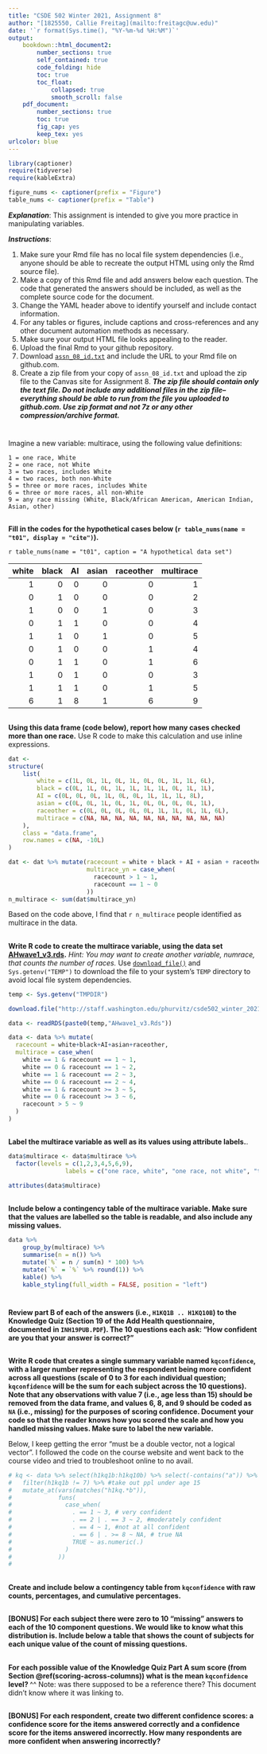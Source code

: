 ```yaml
---
title: "CSDE 502 Winter 2021, Assignment 8"
author: "[1825550, Callie Freitag](mailto:freitagc@uw.edu)"
date: '`r format(Sys.time(), "%Y-%m-%d %H:%M")`'
output: 
    bookdown::html_document2:
        number_sections: true
        self_contained: true
        code_folding: hide
        toc: true
        toc_float:
            collapsed: true
            smooth_scroll: false
    pdf_document:
        number_sections: true
        toc: true
        fig_cap: yes
        keep_tex: yes
urlcolor: blue 
---
```


```r
library(captioner)
require(tidyverse)
require(kableExtra)

figure_nums <- captioner(prefix = "Figure")
table_nums <- captioner(prefix = "Table")
```

___Explanation___:
This assignment is intended to give you more practice in manipulating variables. 

___Instructions___: 

1. Make sure your Rmd file has no local file system dependencies (i.e., anyone should be able to recreate the output HTML using only the Rmd source file).
1. Make a copy of this Rmd file and add answers below each question. The code that generated the answers should be included, as well as the complete source code for the document.
1. Change the YAML header above to identify yourself and include contact information.
1. For any tables or figures, include captions and cross-references and any other document automation methods as necessary.
1. Make sure your output HTML file looks appealing to the reader.
1. Upload the final Rmd to your github repository.
1. Download [`assn_08_id.txt`](http://staff.washington.edu/phurvitz/csde502_winter_2021/assignments/assn_08_id.txt) and include the URL to your Rmd file on github.com.
1. Create a zip file from your copy of `assn_08_id.txt` and upload the zip file to the Canvas site for Assignment 8. ___The zip file should contain only the text file. Do not include any additional files in the zip file--everything should be able to run from the file you uploaded to github.com. Use zip format and not 7z or any other compression/archive format.___


#
Imagine a new variable: multirace, using the following value definitions:

	1 = one race, White
	2 = one race, not White
	3 = two races, includes White
	4 = two races, both non-White
	5 = three or more races, includes White
	6 = three or more races, all non-White
	9 = any race missing (White, Black/African American, American Indian, Asian, other)


## 
__Fill in the codes for the hypothetical cases below (`r table_nums(name = "t01", display = "cite")`).__

`r table_nums(name = "t01", caption = "A hypothetical data set")`

| white| black| AI| asian| raceother|multirace |
|-----:|-----:|--:|-----:|---------:|---------:|
|     1|     0|  0|     0|         0|         1|
|     0|     1|  0|     0|         0|         2|
|     1|     0|  0|     1|         0|         3|
|     0|     1|  1|     0|         0|         4|
|     1|     1|  0|     1|         0|         5|
|     0|     1|  0|     0|         1|         4|
|     0|     1|  1|     0|         1|         6|
|     1|     0|  1|     0|         0|         3|
|     1|     1|  1|     0|         1|         5|
|     6|     1|  8|     1|         6|         9|	


## 
__Using this data frame (code below), report how many cases checked more than one race.__ Use R code to make this calculation and use inline expressions.

```r
dat <- 
structure(
    list(
        white = c(1L, 0L, 1L, 0L, 1L, 0L, 0L, 1L, 1L, 6L),
        black = c(0L, 1L, 0L, 1L, 1L, 1L, 1L, 0L, 1L, 1L), 
        AI = c(0L, 0L, 0L, 1L, 0L, 0L, 1L, 1L, 1L, 8L), 
        asian = c(0L, 0L, 1L, 0L, 1L, 0L, 0L, 0L, 0L, 1L), 
        raceother = c(0L, 0L, 0L, 0L, 0L, 1L, 1L, 0L, 1L, 6L), 
        multirace = c(NA, NA, NA, NA, NA, NA, NA, NA, NA, NA)
    ), 
    class = "data.frame", 
    row.names = c(NA, -10L)
)

dat <- dat %>% mutate(racecount = white + black + AI + asian + raceother,
                      multirace_yn = case_when(
                        racecount > 1 ~ 1,
                        racecount == 1 ~ 0
                      )) 
n_multirace <- sum(dat$multirace_yn)

```

Based on the code above, I find that `r n_multirace` people identified as multirace in the data. 

##
__Write R code to create the multirace variable, using the data set [AHwave1_v3.rds](http://staff.washington.edu/phurvitz/csde502_winter_2021/data/AHwave1_v3.rds).__ _Hint: You may want to create another variable, numrace, that counts the number of races._ Use [`download_file()`](https://stat.ethz.ch/R-manual/R-devel/library/utils/html/download.file.html) and `Sys.getenv("TEMP")` to download the file to your system's `TEMP` directory to avoid local file system dependencies.

```r
temp <- Sys.getenv("TMPDIR")

download.file("http://staff.washington.edu/phurvitz/csde502_winter_2021/data/AHwave1_v3.rds", destfile = paste0(temp,"AHwave1_v3.Rds"), method = "internal")

data <- readRDS(paste0(temp,"AHwave1_v3.Rds"))

data <- data %>% mutate(
  racecount = white+black+AI+asian+raceother,
  multirace = case_when(
    white == 1 & racecount == 1 ~ 1,
    white == 0 & racecount == 1 ~ 2,
    white == 1 & racecount == 2 ~ 3, 
    white == 0 & racecount == 2 ~ 4,
    white == 1 & racecount >= 3 ~ 5, 
    white == 0 & racecount >= 3 ~ 6,
    racecount > 5 ~ 9
  )
)

```


## 
__Label the multirace variable as well as its values using attribute labels.__.

```r
data$multirace <- data$multirace %>% 
  factor(levels = c(1,2,3,4,5,6,9),
                labels = c("one race, white", "one race, not white", "two races, includes white", "two races, both nonwhite", "three or more races, includes white", "three or more races, all nonwhite", "any race missing"))

attributes(data$multirace)

```

## 
__Include below a contingency table of the multirace variable. Make sure that the values are labelled so the table is readable, and also include any missing values.__

```r
data %>% 
    group_by(multirace) %>% 
    summarise(n = n()) %>% 
    mutate(`%` = n / sum(n) * 100) %>% 
    mutate(`%` = `%` %>% round(1)) %>% 
    kable() %>% 
    kable_styling(full_width = FALSE, position = "left")

```

# 
__Review part B of each of the answers (i.e., `H1KQ1B .. H1KQ10B`) to the Knowledge Quiz (Section 19 of the Add Health questionnaire, documented in `INH19PUB.PDF`). The 10 questions each ask: “How confident are you that your answer is correct?”__

## 
__Write R code that creates a single summary variable named `kqconfidence`, with a larger number representing the respondent being more confident across all questions (scale of 0 to 3 for each individual question; `kqconfidence` will be the sum for each subject across the 10 questions). Note that any observations with value 7 (i.e., age less than 15) should be removed from the data frame, and values 6, 8, and 9 should be coded as `NA` (i.e., missing) for the purposes of scoring confidence. Document your code so that the reader knows how you scored the scale and how you handled missing values. Make sure to label the new variable.__

Below, I keep getting the error "must be a double vector, not a logical vector". I followed the code on the course website and went back to the course video and tried to troubleshoot online to no avail. 

```r
# kq <- data %>% select(h1kq1b:h1kq10b) %>% select(-contains("a")) %>%
#   filter(h1kq1b != 7) %>% #take out ppl under age 15
#   mutate_at(vars(matches("h1kq.*b")),
#             funs(
#               case_when(
#                 . == 1 ~ 3, # very confident
#                 . == 2 | . == 3 ~ 2, #moderately confident
#                 . == 4 ~ 1, #not at all confident
#                 . == 6 | . >= 8 ~ NA, # true NA
#                 TRUE ~ as.numeric(.)
#               )
#             ))
# 


```
## 
__Create and include below a contingency table from `kqconfidence` with raw counts, percentages, and cumulative percentages.__

## 
__[BONUS] For each subject there were zero to 10 “missing” answers to each of the 10 component questions. We would like to know what this distribution is. Include below a table that shows the count of subjects for each unique value of the count of missing questions.__

## 
__For each possible value of the Knowledge Quiz Part A sum score (from Section \@ref(scoring-across-columns)) what is the mean `kqconfidence` level? __
^^ Note: was there supposed to be a reference there? This document didn't know where it was linking to. 


## 
__[BONUS] For each respondent, create two different confidence scores: a confidence score for the items answered correctly and a confidence score for the items answered incorrectly. How many respondents are more confident when answering incorrectly?__

